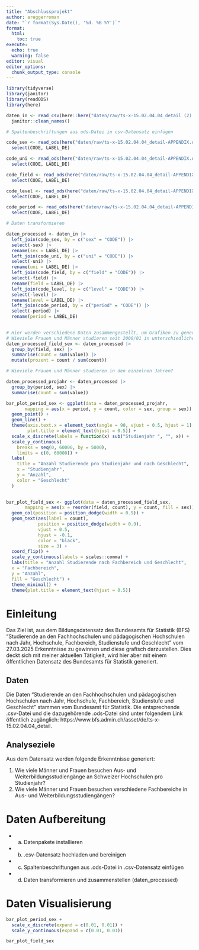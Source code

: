 ```yaml
---
title: "Abschlussprojekt"
author: areggerroman
date: "`r format(Sys.Date(), '%d. %B %Y')`"
format: 
  html:
    toc: true
execute:
  echo: true
  warning: false
editor: visual
editor_options: 
  chunk_output_type: console
---
```

<script defer data-domain="rstatszh-k010.github.io" src="https://plausible.io/js/script.file-downloads.js"></script>

```r
library(tidyverse)
library(janitor) 
library(readODS)
library(here)
```

```r
daten_in <- read_csv(here::here("daten/raw/ts-x-15.02.04.04_detail (2).csv")) |>
  janitor::clean_names() 

```

```r
# Spaltenbeschriftungen aus ods-Datei in csv-Datensatz einfügen

code_sex <- read_ods(here("daten/raw/ts-x-15.02.04.04_detail-APPENDIX.ods"), sheet = "SEX") |>
  select(CODE, LABEL_DE)

code_uni <- read_ods(here("daten/raw/ts-x-15.02.04.04_detail-APPENDIX.ods"), sheet = "UNI") |>
  select(CODE, LABEL_DE)

code_field <- read_ods(here("daten/raw/ts-x-15.02.04.04_detail-APPENDIX.ods"), sheet = "FIELD") |>
  select(CODE, LABEL_DE)

code_level <- read_ods(here("daten/raw/ts-x-15.02.04.04_detail-APPENDIX.ods"), sheet = "LEVEL") |>
  select(CODE, LABEL_DE)

code_period <- read_ods(here("daten/raw/ts-x-15.02.04.04_detail-APPENDIX.ods"), sheet = "PERIOD") |>
  select(CODE, LABEL_DE)


```

```r
# Daten transformieren

daten_processed <- daten_in |> 
  left_join(code_sex, by = c("sex" = "CODE")) |> 
  select(-sex) |> 
  rename(sex = LABEL_DE) |> 
  left_join(code_uni, by = c("uni" = "CODE")) |> 
  select(-uni) |> 
  rename(uni = LABEL_DE) |> 
  left_join(code_field, by = c("field" = "CODE")) |> 
  select(-field) |> 
  rename(field = LABEL_DE) |> 
  left_join(code_level, by = c("level" = "CODE")) |> 
  select(-level) |> 
  rename(level = LABEL_DE) |> 
  left_join(code_period, by = c("period" = "CODE")) |> 
  select(-period) |> 
  rename(period = LABEL_DE) 
  
```

```r
# Hier werden verschiedene Daten zusammengestellt, um Grafiken zu generieren
# Wieviele Frauen und Männer studieren seit 2000/01 in unterschiedlichen Feldern?
daten_processed_field_sex <- daten_processed |>
  group_by(field, sex) |>
  summarise(count = sum(value)) |> 
  mutate(prozent = count / sum(count)) 

# Wieviele Frauen und Männer studieren in den einzelnen Jahren?

daten_processed_projahr <- daten_processed |>
  group_by(period, sex) |>
  summarise(count = sum(value))


```

```r

bar_plot_period_sex <- ggplot(data = daten_processed_projahr,
       mapping = aes(x = period, y = count, color = sex, group = sex)) +
  geom_point() +
  geom_line() +
  theme(axis.text.x = element_text(angle = 90, vjust = 0.5, hjust = 1),
        plot.title = element_text(hjust = 0.5)) +
  scale_x_discrete(labels = function(x) sub("Studienjahr ", "", x)) +
  scale_y_continuous(
    breaks = seq(0, 60000, by = 5000),
    limits = c(0, 60000)) +
  labs(
    title = "Anzahl Studierende pro Studienjahr und nach Geschlecht",
    x = "Studienjahr",
    y = "Anzahl",
    color = "Geschlecht"
  )
  
```

```r
bar_plot_field_sex <- ggplot(data = daten_processed_field_sex,
       mapping = aes(x = reorder(field, count), y = count, fill = sex)) +
  geom_col(position = position_dodge(width = 0.9)) +
  geom_text(aes(label = count),
            position = position_dodge(width = 0.9),
            vjust = 0.5,
            hjust = -0.1,
            color = "black",
            size = 3) +
  coord_flip() +
  scale_y_continuous(labels = scales::comma) +
  labs(title = "Anzahl Studierende nach Fachbereich und Geschlecht",
  x = "Fachbereich",
  y = "Anzahl",
  fill = "Geschlecht") +
  theme_minimal() +
  theme(plot.title = element_text(hjust = 0.5))

```

# Einleitung

Das Ziel ist, aus dem Bildungsdatensatz des Bundesamts für Statistik (BFS) "Studierende an den Fachhochschulen und pädagogischen Hochschulen nach Jahr, Hochschule, Fachbereich, Studienstufe und Geschlecht" vom 27.03.2025 Erkenntnisse zu gewinnen und diese grafisch darzustellen. Dies deckt sich mit meiner aktuellen Tätigkeit, wird hier aber mit einem öffentlichen Datensatz des Bundesamts für Statistik generiert.

## Daten

Die Daten "Studierende an den Fachhochschulen und pädagogischen Hochschulen nach Jahr, Hochschule, Fachbereich, Studienstufe und Geschlecht" stammen vom Bundesamt für Statistik. Die entsprechende .csv-Datei und die dazugehörende .ods-Datei sind unter folgendem Link öffentlich zugänglich: https://www.bfs.admin.ch/asset/de/ts-x-15.02.04.04_detail.

## Analyseziele

Aus dem Datensatz werden folgende Erkenntnisse generiert:

1.  Wie viele Männer und Frauen besuchen Aus- und Weiterbildungsstudiengänge an Schweizer Hochschulen pro Studienjahr?
2.  Wie viele Männer und Frauen besuchen verschiedene Fachbereiche in Aus- und Weiterbildungsstudiengängen?

# Daten Aufbereitung

-   

    a)  Datenpakete installieren

-   

    b)  .csv-Datensatz hochladen und bereinigen

-   

    c)  Spaltenbeschriftungen aus .ods-Datei in .csv-Datensatz einfügen

-   

    d)  Daten transformieren und zusammenstellen (daten_processed)

# Daten Visualisierung

```r
bar_plot_period_sex +
  scale_x_discrete(expand = c(0.01, 0.01)) +
  scale_y_continuous(expand = c(0.01, 0.01))

```

```r
bar_plot_field_sex

```
